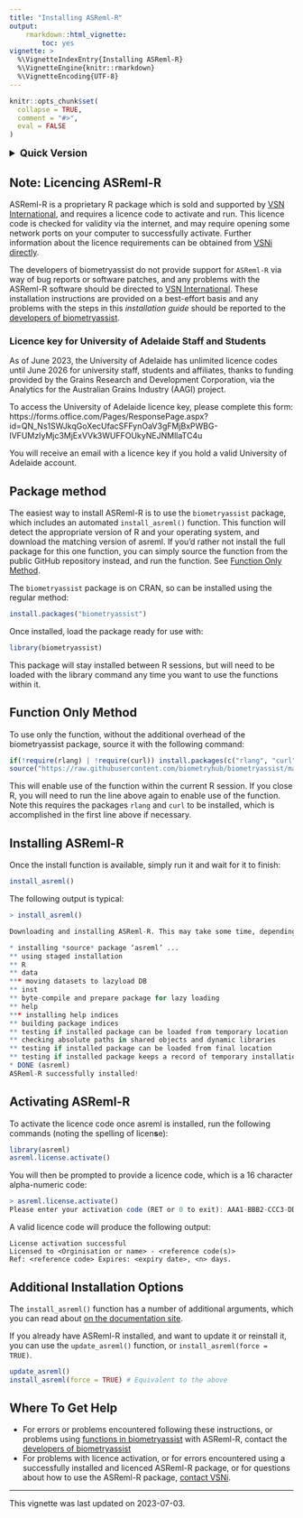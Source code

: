 ---
title: "Installing ASReml-R"
output: 
    rmarkdown::html_vignette:
        toc: yes
vignette: >
  %\VignetteIndexEntry{Installing ASReml-R}
  %\VignetteEngine{knitr::rmarkdown}
  %\VignetteEncoding{UTF-8}
---

```{r, include = FALSE}
knitr::opts_chunk$set(
  collapse = TRUE,
  comment = "#>",
  eval = FALSE
)
```

<details>
<summary style="font-size: 125%; font-weight: 700;">
Quick Version
</summary>
Run the following code to install and licence ASReml-R:

```{r}
install.packages("biometryassist")
biometryassist::install_asreml()
asreml::asreml.license.activate()
```

Then paste your [licence code](#licence) at the prompt.

</details>

## Note: Licencing ASReml-R

ASReml-R is a proprietary R package which is sold and supported by [VSN International](https://vsni.co.uk/), and requires a licence code to activate and run. This licence code is checked for validity via the internet, and may require opening some network ports on your computer to successfully activate. Further information about the licence requirements can be obtained from [VSNi directly](https://vsni.co.uk/licensing/).

The developers of biometryassist do not provide support for `ASReml-R` via way of bug reports or software patches, and any problems with the ASReml-R software should be directed to [VSN International](https://vsni.co.uk/). These installation instructions are provided on a best-effort basis and any problems with the steps in this _installation guide_ should be reported to the [developers of biometryassist](https://github.com/biometryhub/biometryassist/issues/new).

### Licence key for University of Adelaide Staff and Students {#licence}

As of June 2023, the University of Adelaide has unlimited licence codes until June 2026 for university staff, students and affiliates, thanks to funding provided by the Grains Research and Development Corporation, via the Analytics for the Australian Grains Industry (AAGI) project.

To access the University of Adelaide licence key, please complete this form:
https://forms.office.com/Pages/ResponsePage.aspx?id=QN_Ns1SWJkqGoXecUfacSFFynOaV3gFMjBxPWBG-lVFUMzIyMjc3MjExVVk3WUFFOUkyNEJNMllaTC4u

You will receive an email with a licence key if you hold a valid University of Adelaide account.

## Package method

The easiest way to install ASReml-R is to use the `biometryassist` package, which includes an automated `install_asreml()` function. This function will detect the appropriate version of R and your operating system, and download the matching version of asreml. If you'd rather not install the full package for this one function, you can simply source the function from the public GitHub repository instead, and run the function. See [Function Only Method].

The `biometryassist` package is on CRAN, so can be installed using the regular method:

```{r}
install.packages("biometryassist")
```

Once installed, load the package ready for use with:

```{r}
library(biometryassist)
```

This package will stay installed between R sessions, but will need to be loaded with the library command any time you want to use the functions within it.

## Function Only Method

To use only the function, without the additional overhead of the biometryassist package, source it with the following command:

```{r}
if(!require(rlang) | !require(curl)) install.packages(c("rlang", "curl"))
source("https://raw.githubusercontent.com/biometryhub/biometryassist/main/R/install_asreml.R")
```

This will enable use of the function within the current R session. If you close R, you will need to run the line above again to enable use of the function. Note this requires the packages `rlang` and `curl` to be installed, which is accomplished in the first line above if necessary. 

## Installing ASReml-R

Once the install function is available, simply run it and wait for it to finish:

```{r}
install_asreml()
```

The following output is typical:

```r
> install_asreml()

Downloading and installing ASReml-R. This may take some time, depending on internet speed...

* installing *source* package ‘asreml’ ...
** using staged installation
** R
** data
*** moving datasets to lazyload DB
** inst
** byte-compile and prepare package for lazy loading
** help
*** installing help indices
** building package indices
** testing if installed package can be loaded from temporary location
** checking absolute paths in shared objects and dynamic libraries
** testing if installed package can be loaded from final location
** testing if installed package keeps a record of temporary installation path
* DONE (asreml)
ASReml-R successfully installed!
```

## Activating ASReml-R

To activate the licence code once asreml is installed, run the following commands (noting the spelling of licen**s**e):

```{r}
library(asreml)
asreml.license.activate()
```

You will then be prompted to provide a licence code, which is a 16 character alpha-numeric code:

```r
> asreml.license.activate()
Please enter your activation code (RET or 0 to exit): AAA1-BBB2-CCC3-DDD4
```

A valid licence code will produce the following output:

```
License activation successful
Licensed to <Orginisation or name> - <reference code(s)>
Ref: <reference code> Expires: <expiry date>, <n> days.
```

## Additional Installation Options

The `install_asreml()` function has a number of additional arguments, which you can read about [on the documentation site](https://biometryhub.github.io/biometryassist/reference/install_asreml.html).

If you already have ASReml-R installed, and want to update it or reinstall it, you can use the `update_asreml()` function, or `install_asreml(force = TRUE)`.

```{r}
update_asreml()
install_asreml(force = TRUE) # Equivalent to the above
```

## Where To Get Help

- For errors or problems encountered following these instructions, or problems using [functions in biometryassist](https://biometryhub.github.io/biometryassist/reference/index.html) with ASReml-R, contact the [developers of biometryassist](https://github.com/biometryhub/biometryassist/issues/new)
- For problems with licence activation, or for errors encountered using a successfully installed and licenced ASReml-R package, or for questions about how to use the ASReml-R package, [contact VSNi](https://vsni.co.uk/contact/).

---

This vignette was last updated on 2023-07-03.
